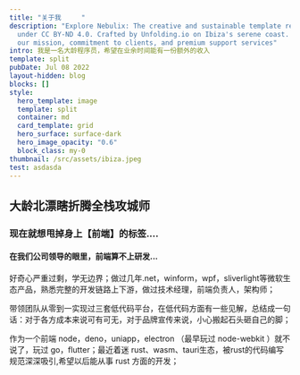 ```yaml
---
title: "关于我     "
description: "Explore Nebulix: The creative and sustainable template released
  under CC BY-ND 4.0. Crafted by Unfolding.io on Ibiza's serene coast. Discover
  our mission, commitment to clients, and premium support services"
intro: 我是一名大龄程序员，希望在业余时间能有一份额外的收入
template: split
pubDate: Jul 08 2022
layout-hidden: blog
blocks: []
style:
  hero_template: image
  template: split
  container: md
  card_template: grid
  hero_surface: surface-dark
  hero_image_opacity: "0.6"
  block_class: my-0
thumbnail: /src/assets/ibiza.jpeg
test: asdasda
---
```

## 大龄北漂瞎折腾全栈攻城师

### 现在就想甩掉身上【前端】的标签....
#### 在我们公司领导的眼里，前端算不上研发...


好奇心严重过剩，学无边界；做过几年.net，winform，wpf，sliverlight等微软生态产品，熟悉完整的开发链路上下游，做过技术经理，前端负责人，架构师；

带领团队从零到一实现过三套低代码平台，在低代码方面有一些见解，总结成一句话：对于各方成本来说可有可无，对于品牌宣传来说，小心搬起石头砸自己的脚；

作为一个前端 node，deno，uniapp，electron （最早玩过 node-webkit ）就不说了，玩过 go，flutter；最近着迷 rust、wasm、tauri生态，被rust的代码编写规范深深吸引,希望以后能从事 rust 方面的开发；
